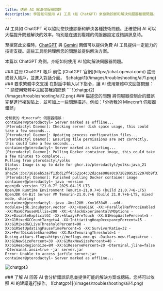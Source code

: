 ```yaml
---
title: 透過 AI 解決伺服器問題
description: 學習如何使用 AI 工具（如 ChatGPT）來協助診斷和解決伺服器相關問題。
---
```



AI 工具如 ChatGPT 可以協助您快速診斷和解決各種技術問題。正確使用 AI 可以大幅提升問題解決的效率，特別是在遇到複雜的伺服器設定或錯誤訊息時。

至撰寫此文檔時，[ChatGPT](https://chat.openai.com/) 與 [Gemini](https://gemini.google.com/app) 兩個可以提供免費 AI 工具提供一定能力的技術支援。這些工具能夠理解您的問題並提供解決方案。

本篇以 ChatGPT 為例，介紹如何使用 AI 協助解決伺服器問題。

<Steps>
<Step>
### 註冊 ChatGPT 帳戶
前往 [ChatGPT 官網](https://chat.openai.com/) 註冊或登入帳戶，並進入對話介面。
![chatgpt1](/images/troubleshooting/ai/1.png)
</Step>

<Step>
### 要求繁體中文支援
在對話中輸入以下指令，讓 AI 使用繁體中文回答問題：
```
請使用繁體中文回答我的問題
```
![chatgpt2](/images/troubleshooting/ai/2.png)
</Step>

<Step>
### 描述您的問題
將伺服器控制台的錯誤完整進行複製貼上，並可加上一些問題描述，例如：「分析我的 Minecraft 伺服器錯誤」

```
分析我的 Minecraft 伺服器錯誤：
container@pterodactyl~ Server marked as offline...
[Pterodactyl Daemon]: Checking server disk space usage, this could take a few seconds...
[Pterodactyl Daemon]: Updating process configuration files...
[Pterodactyl Daemon]: Ensuring file permissions are set correctly, this could take a few seconds...
container@pterodactyl~ Server marked as starting...
[Pterodactyl Daemon]: Pulling Docker container image, this could take a few minutes to complete...
Pulling from pterodactyl/yolks 
Status: Image is up to date for ghcr.io/pterodactyl/yolks:java_21 
Digest: sha256:3bc71616eb53a7f13bd12ff45521c4c32d2cae008a0c072020953522970b9f31 
[Pterodactyl Daemon]: Finished pulling Docker container image
container@pterodactyl~ java -version
openjdk version "21.0.7" 2025-04-15 LTS
OpenJDK Runtime Environment Temurin-21.0.7+6 (build 21.0.7+6-LTS)
OpenJDK 64-Bit Server VM Temurin-21.0.7+6 (build 21.0.7+6-LTS, mixed mode, sharing)
container@pterodactyl~ java -Xms128M -Xmx16384M --add-modules=jdk.incubator.vector -XX:+UseG1GC -XX:+ParallelRefProcEnabled -XX:MaxGCPauseMillis=200 -XX:+UnlockExperimentalVMOptions -XX:+DisableExplicitGC -XX:+AlwaysPreTouch -XX:G1HeapWastePercent=5 -XX:G1MixedGCCountTarget=4 -XX:InitiatingHeapOccupancyPercent=15 -XX:G1MixedGCLiveThresholdPercent=90 -XX:G1RSetUpdatingPauseTimePercent=5 -XX:SurvivorRatio=32 -XX:+PerfDisableSharedMem -XX:MaxTenuringThreshold=1 -Dusing.aikars.flags=https://mcflags.emc.gs -Daikars.new.flags=true -XX:G1NewSizePercent=30 -XX:G1MaxNewSizePercent=40 -XX:G1HeapRegionSize=8M -XX:G1ReservePercent=20 -Dterminal.jline=false -Dterminal.ansi=true -jar server.jar
Error: Unable to access jarfile server.jar
container@pterodactyl~ Server marked as offline...
```
![chatgpt3](/images/troubleshooting/ai/3.png)
</Step>

<Step>
### 了解 AI 回答
AI 會分析錯誤訊息並提供可能的解決方案或總結。您將可以依照 AI 的建議進行操作。
![chatgpt4](/images/troubleshooting/ai/4.png)
</Step>
</Steps>